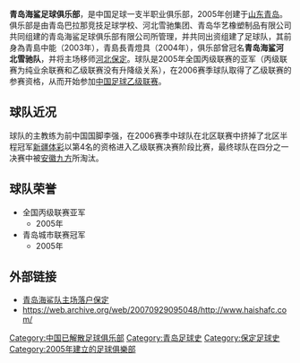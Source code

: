 {{Football club infobox |
  clubname = 青岛海鲨 |
  image    = [[File:QingdaoSharksFC.jpg|logo]]|
  fullname = 青岛海鲨足球俱乐部 |
  nickname = 海鲨|
  founded  = 2005年|
  ground   = [[保定市人民体育场|保定市人民体育场]]<br>[[河北|河北]]-[[保定|保定]]|
  capacity = 13,000|
  chairman = {{flagicon|CHN}}|
  manager  = {{flagicon|CHN}} 李强|
  league   = [[中国足球乙级联赛|中国足球乙级联赛]]|
  season   = 2006赛季 |
  position = 北区,第4名/季后赛,8强|
  pattern_la1=|pattern_b1=|pattern_ra1=|
  leftarm1=FFFFFF|body1=FFFFFF|rightarm1=FFFFFF|shorts1=FFFFFF|socks1=FFFFFF|
  pattern_la2=|pattern_b2=_unknown|pattern_ra2=|
  leftarm2=FFFFFF|body2=FFFFFF|rightarm2=FFFFFF|shorts2=FFFFFF|socks2=FFFFFF|
}}
'''青岛海鲨足球俱乐部'''，是中国足球一支半职业俱乐部，2005年创建于[[山东|山东]][[青岛|青岛]]。俱乐部是由青岛巴拉那竞技足球学校、河北雪驰集团、青岛华艺橡塑制品有限公司共同组建的青岛海鲨足球俱乐部有限公司所管理，并共同出资组建了足球队，其前身為青島中能（2003年），青島長青燈具（2004年），俱乐部曾冠名'''青岛海鲨河北雪驰队'''，并将主场移师[[河北|河北]][[保定|保定]]。球队是2005年全国丙级联赛的亚军（丙级联赛为纯业余联赛和乙级联赛没有升降级关系），在2006赛季球队取得了乙级联赛的参赛资格，从而开始参加[[中国足球乙级联赛|中国足球乙级联赛]]。

==球队近况==
球队的主教练为前中国国脚李强，在2006赛季中球队在北区联赛中挤掉了北区半程冠军[[新疆体彩足球俱乐部|新疆体彩]]以第4名的资格进入乙级联赛决赛阶段比赛，最终球队在四分之一决赛中被[[安徽九方足球俱乐部|安徽九方]]所淘汰。

==球队荣誉==
*全国丙级联赛亚军
**2005年
*青岛城市联赛冠军
**2005年

==外部链接==
*[http://www.heb.chinanews.com.cn/todaybd/news/wjtw/2006-04-24/279.html 青岛海鲨队主场落户保定] {{Wayback|url=http://www.heb.chinanews.com.cn/todaybd/news/wjtw/2006-04-24/279.html |date=20060918160701 }}
*[https://web.archive.org/web/20070929095048/http://www.haishafc.com/ https://web.archive.org/web/20070929095048/http://www.haishafc.com/]

{{fb start}}
{{2006中乙}}
{{fb end}}

{{DEFAULTSORT:Qingdao Haisha}}
[[Category:中国已解散足球俱乐部|Category:中国已解散足球俱乐部]]
[[Category:青岛足球史|Category:青岛足球史]]
[[Category:保定足球史|Category:保定足球史]]
[[Category:2005年建立的足球俱樂部|Category:2005年建立的足球俱樂部]]
